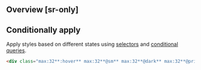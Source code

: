 ## Overview [sr-only]
<Overview/>

## Conditionally apply
Apply styles based on different states using [selectors](/guide/state-selectors) and [conditional queries](/guide/conditional-queries).
```html
<div class="max:32**:hover** max:32**@sm** max:32**@dark** max:32**@print**">…</div>
```

